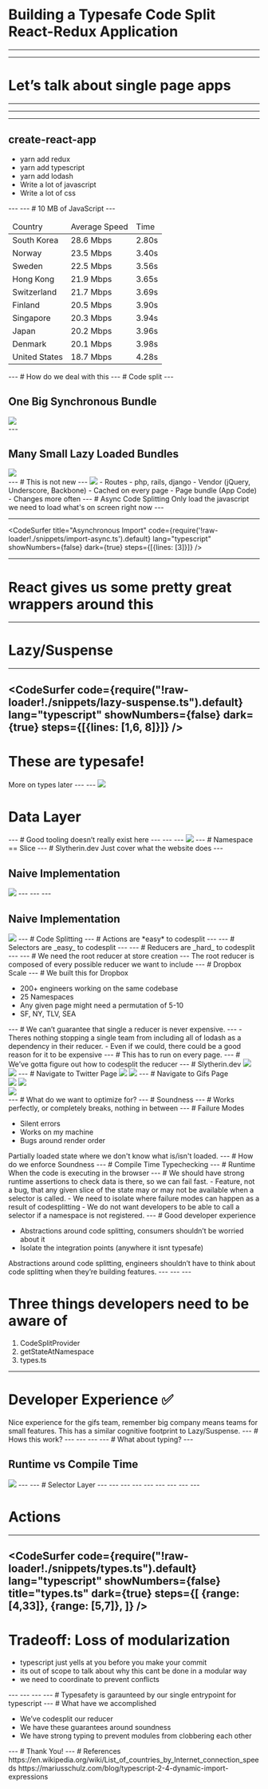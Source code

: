 

<Head>
  <title>Building a Code Split React App</title>
</Head>

# Building a Typesafe Code Split React-Redux Application

---

<AboutMe />

---

# Let’s talk about single page apps

---

<TallImage src="assets/timber.gif" />

---

<TallImage src="assets/create-react-app.png" />

---

## create-react-app

<ul>
  <Appear>
  <li>yarn add redux</li>
  <li>yarn add typescript</li>
  <li>yarn add lodash</li>
  <li>Write a lot of javascript</li>
  <li>Write a lot of css</li>
	</Appear>
</ul>
---
<TallImage src='assets/heaviest-objects.jpg' />
---
# 10 MB of JavaScript
---
<table>
	<thead>
		<tr>
			<td>Country</td>
			<td>Average Speed</td>
			<td>Time</td>
		</tr>
	</thead>
	<tbody>
		<tr>
			<td>South Korea</td>
			<td>28.6 Mbps </td>
			<td>2.80s</td></tr>
		<tr>
			<td>Norway</td>
			<td>23.5 Mbps </td>
			<td>3.40s</td></tr>
		<tr>
			<td>Sweden</td>
			<td>22.5 Mbps </td>
			<td>3.56s</td></tr>
		<tr>
			<td>Hong Kong</td>
			<td>21.9 Mbps </td>
			<td>3.65s</td></tr>
		<tr>
			<td> Switzerland</td>
			<td>21.7 Mbps </td>
			<td>3.69s</td></tr>
		<tr>
			<td>Finland</td>
			<td>20.5 Mbps </td>
			<td>3.90s</td></tr>
		<tr>
			<td>Singapore</td>
			<td>20.3 Mbps </td>
			<td>3.94s</td></tr>
		<tr>
			<td>Japan</td>
			<td>20.2 Mbps </td>
			<td>3.96s</td></tr>
		<tr>
			<td>Denmark</td>
			<td>20.1 Mbps </td>
			<td>3.98s</td></tr>
		<tr>
			<td>United States</td>
			<td>18.7 Mbps </td>
			<td>4.28s</td></tr>
	</tbody>
</table>
---
# How do we deal with this
---
# Code split
---
<div style={{height: 500}}>
	<h2>One Big Synchronous Bundle</h2>
	<img style={{height: "70%"}} src="assets/giant-bundle.png" />
</div>
---
<div style={{height: 500}}>
	<h2>Many Small Lazy Loaded Bundles</h2>
	<img style={{marginTop: "10%", height: "30%"}} src="assets/multiple-bundles.png" />
</div>
---
# This is not new
---
<img style={{height: '50%', marginTop: '30%'}} src="assets/frameworks.png" />
<Notes>
- Routes - php, rails, django
- Vendor (jQuery, Underscore, Backbone) - Cached on every page
- Page bundle (App Code) - Changes more often
</Notes>
---
# Async Code Splitting
<Notes>
	Only load the javascript we need to load what's on screen right now
</Notes>
---
<CodeSurfer
  title="Synchronous Import"
  code={require("!raw-loader!./snippets/import-sync.ts").default}
  lang="typescript"
  showNumbers={false}
  dark={true}
	steps={[{lines: [1]}]}
/>

---

<CodeSurfer
  title="Asynchronous Import"
  code={require('!raw-loader!./snippets/import-async.ts').default}
  lang="typescript"
  showNumbers={false}
  dark={true}
  steps={[{lines: [3]}]}
/>

---

# React gives us some pretty great wrappers around this

---

# Lazy/Suspense

---

<CodeSurfer
  code={require("!raw-loader!./snippets/lazy-suspense.ts").default}
  lang="typescript"
  showNumbers={false}
  dark={true}
	steps={[{lines: [1,6, 8]}]}
/>
---
# These are typesafe!
<Notes>
	More on types later
</Notes>
---
<TallImage src="assets/obama-done-here.gif" />
---
<Image style={{display: "flex", flexDirection: "column", justifyContent: "center"}} src="assets/matrix.gif">
	<h1>Data Layer</h1>
</Image>
---
# Good tooling doesn’t really exist here
---
<TallImage style={{padding: 50}} src="assets/redux.png" />
---
<TallImage style={{padding: 10}} src="assets/data-flow.png" />
---
<img style={{padding: 10, maxWidth:'100vw'}} src="assets/slices.png" />
---
# Namespace == Slice
---
# Slytherin.dev
<Notes>
	Just cover what the website does
</Notes>
---
<h2>Naive Implementation</h2>
<img style={{maxHeight:'70vh'}} src="assets/naive-redux.png" />
---
<CodeSurfer
  code={require("!raw-loader!./snippets/naive.ts").default}
  lang="typescript"
  showNumbers={false}
  dark={true}
	steps={[
    {range: [6,13], title: "State Shape"},
    {range: [1,4], title: "Namespaces"},
    {range: [15,18], title: "Actions"},
    {range: [20,28], title: "Root Reducer"},
    {range: [30,36], title: "Gifs Reducer"},
    {range: [37,39], title: "Gifs Selector", note:"our selectors always return the right thing"},
  ]}
/>
---
<CodeSurfer
  code={require("!raw-loader!./snippets/safety.ts").default}
  lang="typescript"
  showNumbers={false}
  dark={true}  
	steps={[
    {range: [1,9], title: "Typing Wins"},
    {range: [10,15], title: "Actions"},
    {range: [17,22], title: "Selectors"},
    {range: [24,32], title: "Reducer"},
    {range: [28,44], title: "Reducer"},
  ]}
/>
---
<h2>Naive Implementation</h2>
<img style={{maxHeight:'70vh'}} src="assets/naive-redux.png" />
---
# Code Splitting
---
# Actions are *easy* to codesplit
---
<CodeSurfer
  code={require("!raw-loader!./snippets/simple-action.ts").default}
  lang="typescript"
  showNumbers={false}
  dark={true}  	
  steps={[
    {range: [1,9]},    
  ]}
/>
---
# Selectors are _easy_ to codesplit
---
<CodeSurfer
  code={require("!raw-loader!./snippets/simple-selector.ts").default}
  lang="typescript"
  showNumbers={false}
  dark={true}    
	steps={[
    {range: [1,9]},
  ]}
/>
---
# Reducers are _hard_ to codesplit
---
<CodeSurfer
  code={require("!raw-loader!./snippets/create-store").default}
  lang="typescript"
  showNumbers={false}
  dark={true}
/>
---
# We need the root reducer at store creation
---
<TallImage src="assets/root-reducer.png" />
<Notes>
  The root reducer is composed of every possible reducer we want to include
</Notes>
---
# Dropbox Scale
---
# We built this for Dropbox
<ul>
	<Appear>
		<li>200+ engineers working on the same codebase</li>
		<li>25 Namespaces</li>
		<li>Any given page might need a permutation of 5-10</li>
		<li>SF, NY, TLV, SEA</li>
	</Appear>
</ul>
---
# We can’t guarantee that single a reducer is never expensive.
---
<TallImage src="assets/root-reducer.png" />
<Notes>
  - Theres nothing stopping a single team from including all of lodash as a dependency in their reducer.
  - Even if we could, there could be a good reason for it to be expensive
</Notes>
---
# This has to run on every page.
---
# We’ve gotta figure out how to codesplit the reducer
---
# Slytherin.dev
<img style={{height: '60vh'}} src="assets/taylor.png" />
<img style={{height: '60vh', marginLeft: '50px'}} src="assets/empty-store.png" />
---
# Navigate to Twitter Page
<img style={{height: '60vh'}} src="assets/taylor-tweets.png" />
<img style={{height: '60vh', marginLeft: '50px'}} src="assets/state-twitter.png" />
---
# Navigate to Gifs Page
<div style={{display: 'flex', justifyContent: "center", margin: '0 auto'}}>
  <div style={{background: '#036452', padding: 20, width: 'calc(30vw + 40px)'}}>
    <img style={{width: '30vw'}} src="assets/taylor-side-eye.gif" />
    <img style={{width: '30vw'}} src="assets/taylor-snakes.gif" />
  </div>
  <img style={{height: '60vh', marginLeft: '50px'}} src="assets/state-tweets-gifs.png" />
</div>
---
# What do we want to optimize for?
---
# Soundness
---
# Works perfectly, or completely breaks, nothing in between
---
# Failure Modes
<ul>
	<li>Silent errors</li>
	<li>Works on my machine</li>
	<li>Bugs around render order</li>
</ul>
<Notes>
	Partially loaded state where we don't know what is/isn't loaded.
</Notes>
---
# How do we enforce Soundness
---
# Compile Time
<Notes>
  Typechecking
</Notes>
---
# Runtime
<Notes>
  When the code is executing in the browser
</Notes>
---
# We should have strong runtime assertions to check data is there, so we can fail fast.
<Notes>
	- Feature, not a bug, that any given slice of the state may or may not be available when a selector is called.
	- We need to isolate where failure modes can happen as a result of codesplitting
	- We do not want developers to be able to call a selector if a namespace is not registered.
</Notes>
---
# Good developer experience
<ul>
  <li>Abstractions around code splitting, consumers shouldn’t be worried about it</li>
  <li>Isolate the integration points (anywhere it isnt typesafe)</li>
</ul>
<Notes>
	Abstractions around code splitting, engineers shouldn’t have to think about code splitting when they’re building features.
</Notes>
---
<CodeSurfer
  code={require("!raw-loader!./snippets/app.tsx").default}
  lang="typescript"
  showNumbers={false}
	title="app.tsx"
  dark={true}
	steps={[		
		{range: [14, 25]},
		{range: [35, 49]},
    {lines: [39, 40, 41, 45, 46, 47]},
	]}
/>
---
<CodeSurfer
  code={require("!raw-loader!./snippets/gifs-page.tsx").default}
  lang="typescript"
  showNumbers={false}
	title="gifs-page.tsx"
  dark={true}
	steps={[		
		{lines: [54,56]},
		{lines: [47, 49]},
		{lines: [22]},
	]}
/>
---

# Three things developers need to be aware of

1. CodeSplitProvider
2. getStateAtNamespace
3. types.ts

---

# Developer Experience ✅

<Notes>
	Nice experience for the gifs team, remember big company means teams for small features.
	This has a similar cognitive footprint to Lazy/Suspense.
</Notes>
---
# Hows this work?
---
<CodeSurfer
  code={require("!raw-loader!./snippets/code-split-provider.tsx").default}
  lang="typescript"
  showNumbers={false}
	title="provider.tsx"
  dark={true}
	steps={[
		{lines: [13, 16]},
	]}
/>
---
<CodeSurfer
  code={require("!raw-loader!./snippets/store.ts").default}
  lang="typescript"
  showNumbers={false}
	title="store.ts"
  dark={true}
	steps={[		
		{range: [34, 46]},
		{range: [37, 43]},
		{range: [18, 33]},
		{range: [23, 32]},
		{tokens: {28: [2], 29: [1]}},
	]}
/>
---
<CodeSurfer
  code={require("!raw-loader!./snippets/gifs-page.tsx").default}
  lang="typescript"
  showNumbers={false}
	title="gifs-page.tsx"
  dark={true}
	steps={[
			{range: [54,56]},
	]}
/>
---
# What about typing?
---
<h2>Runtime vs Compile Time</h2>
<img style={{height: '70vh'}} src="assets/runtime-vs-compiletime.png" />
---
<CodeSurfer
  code={require("!raw-loader!./snippets/types.ts").default}
  lang="typescript"
  showNumbers={false}
	title="types.ts"
  dark={true}
	steps={[
			{range: [43,50]},
			{lines: [51]},
	]}
/>
---
# Selector Layer
---
<CodeSurfer
  code={require("!raw-loader!./snippets/gifs-selectors.ts").default}
  lang="typescript"
  showNumbers={false}
	title="gifs/selectors.ts"
  dark={true}
	steps={[
			{range: [4,9]},
			{lines: [2, 8]},
	]}
/>
---
<CodeSurfer
  code={require("!raw-loader!./snippets/selectors.ts").default}
  lang="typescript"
  showNumbers={false}
	title="selectors.ts"
  dark={true}
	steps={[
			{range: [3,14]},
			{range: [3,6]},
			{lines: [4]},
	]}
/>
---
<CodeSurfer
  code={require("!raw-loader!./snippets/types.ts").default}
  lang="typescript"
  showNumbers={false}
	title="types.ts"
  dark={true}
	steps={[
			{range: [43,51]},			
	]}
/>
---
<CodeSurfer
  code={require("!raw-loader!./snippets/selectors.ts").default}
  lang="typescript"
  showNumbers={false}
	title="selectors.ts"
  dark={true}
	steps={[
      {lines: [4]},
			{tokens: {1:[3,5], 4: [2], 6: [3], 7:[4]}},
      {tokens: {1:[7], 3:[6,7,8,9,10], 5: [3], 6: [5], 7:[6]}},
	]}
/>
---
<CodeSurfer
  code={require("!raw-loader!./snippets/types.ts").default}
  lang="typescript"
  showNumbers={false}
	title="types.ts"
  dark={true}
	steps={[
			{lines: [53]},
      {tokens: {
        44: [2],
        45: [2],
        46: [2],
        47: [2],
        48: [2],
        49: [2],
      }}
	]}
/>
---
<CodeSurfer
  code={require("!raw-loader!./snippets/selectors.ts").default}
  lang="typescript"
  showNumbers={false}
	title="selectors.ts"
  dark={true}
	steps={[
      {tokens: {1:[7], 3:[6,7,8,9,10], 5: [3], 6: [5], 7:[6, 14]}},
      {tokens: {6: [3,4,5,6], 7:[4,5,6,7, 12,13,14]}},
	]}
/>
---
<CodeSurfer
  code={require("!raw-loader!./snippets/types.ts").default}
  lang="typescript"
  showNumbers={false}
	title="types.ts"
  dark={true}
	steps={[			
      {tokens: {
        44: [5],
        45: [5],
        46: [5],
        47: [5],
        48: [5],
        49: [5],
      }}
	]}
/>
---
<CodeSurfer
  code={require("!raw-loader!./snippets/selectors.ts").default}
  lang="typescript"
  showNumbers={false}
	title="selectors.ts"
  dark={true}
	steps={[
      {lines: [7]},      
      {range: [9,11]},   
      {lines: [13]},         
	]}
/>
---

# Actions

---

<CodeSurfer
  code={require("!raw-loader!./snippets/types.ts").default}
  lang="typescript"
  showNumbers={false}
	title="types.ts"
  dark={true}
	steps={[
			{range: [4,33]},
			{range: [5,7]},
	]}
/>
---
# Tradeoff: Loss of modularization
<Notes>
  <ul>
    <li>typescript just yells at you before you make your commit</li>
    <li>its out of scope to talk about why this cant be done in a modular way</li>
    <li>we need to coordinate to prevent conflicts</li>	
  </ul>
</Notes>
---
<CodeSurfer
  code={require("!raw-loader!./snippets/types.ts").default}
  lang="typescript"
  showNumbers={false}
	title="types.ts"
  dark={true}
	steps={[
			{range: [57,65]},
			{range: [86,91]},
			{range: [68,84]},
	]}
/>
---
<CodeSurfer
  code={require("!raw-loader!./snippets/gifs-types.ts").default}
  lang="typescript"
  showNumbers={false}
	title="gifs/types.ts"
  dark={true}
	steps={[			
			{range: [28,31]},
			{range: [16,27]},
	]}
/>
---
<CodeSurfer
  code={require("!raw-loader!./snippets/gifs-reducer.ts").default}
  lang="typescript"
  showNumbers={false}
	title="gifs/reudcer.ts"
  dark={true}
	steps={[			
			{range: [6,9]},
			{range: [13,31]},
			{range: [14,19]},
	]}
/>
---
# Typesafety is garaunteed by our single entrypoint for typescript
---
# What have we accomplished
<ul>
	<Appear>
  	<li>We’ve codesplit our reducer</li>
  	<li>We have these guarantees around soundness</li>
  	<li>We have strong typing to prevent modules from clobbering each other</li>
	</Appear>
</ul>
---
# Thank You!
---
<AboutMe />
<Notes>
	# References
	https://en.wikipedia.org/wiki/List_of_countries_by_Internet_connection_speeds
	https://mariusschulz.com/blog/typescript-2-4-dynamic-import-expressions
</Notes>
